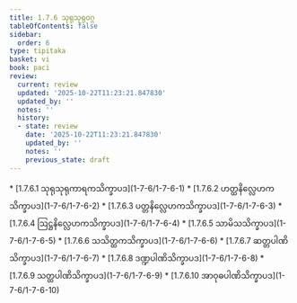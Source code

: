 ```yaml
---
title: 1.7.6 သုရုသုရုဝဂ္ဂ
tableOfContents: false
sidebar:
  order: 6
type: tipitaka
basket: vi
book: paci
review:
  current: review
  updated: '2025-10-22T11:23:21.847830'
  updated_by: ''
  notes: ''
  history:
  - state: review
    date: '2025-10-22T11:23:21.847830'
    updated_by: ''
    notes: ''
    previous_state: draft
---
```



<ReviewStatus review={frontmatter.review} showDetails={true} />

<HypothesisAnnotation frontmatter={frontmatter} />

<DynamicBreadcrumb />



<TableOfContents book="paci" section="1.7.6">
* [1.7.6.1 သုရုသုရုကာရကသိက္ခာပဒ](1-7-6/1-7-6-1)
* [1.7.6.2 ဟတ္ထနိလ္လေဟကသိက္ခာပဒ](1-7-6/1-7-6-2)
* [1.7.6.3 ပတ္တနိလ္လေဟကသိက္ခာပဒ](1-7-6/1-7-6-3)
* [1.7.6.4 ဩဋ္ဌနိလ္လေဟကသိက္ခာပဒ](1-7-6/1-7-6-4)
* [1.7.6.5 သာမိသသိက္ခာပဒ](1-7-6/1-7-6-5)
* [1.7.6.6 သသိတ္ထကသိက္ခာပဒ](1-7-6/1-7-6-6)
* [1.7.6.7 ဆတ္တပါဏိသိက္ခာပဒ](1-7-6/1-7-6-7)
* [1.7.6.8 ဒဏ္ဍပါဏိသိက္ခာပဒ](1-7-6/1-7-6-8)
* [1.7.6.9 သတ္ထပါဏိသိက္ခာပဒ](1-7-6/1-7-6-9)
* [1.7.6.10 အာဝုဓပါဏိသိက္ခာပဒ](1-7-6/1-7-6-10)
</TableOfContents>